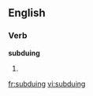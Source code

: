 
==English==

===Verb===
'''subduing'''

# {{present participle of|[[subdue]]}}

[[fr:subduing]]
[[vi:subduing]]